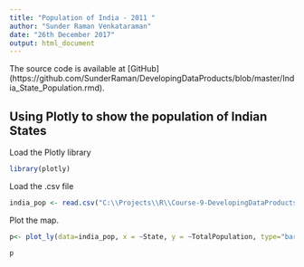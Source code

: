 ---
title: "Population of India - 2011 "
author: "Sunder Raman Venkataraman"
date: "26th December 2017"
output: html_document
---

The source code is available at 
[GitHub]
(https://github.com/SunderRaman/DevelopingDataProducts/blob/master/India_State_Population.rmd). 


## Using Plotly to show the population of Indian States

Load the Plotly library
```{r}
library(plotly)
```
Load the .csv file
```{r}
india_pop <- read.csv("C:\\Projects\\R\\Course-9-DevelopingDataProducts\\Week-3\\IndiaStatePopulation.csv")
```
Plot the map.
```{r}
p<- plot_ly(data=india_pop, x = ~State, y = ~TotalPopulation, type="bar",width = 1000) %>% layout(title="Population of States in India", xaxis=list(title="State"), yaxis=list(title="Population"), margin = list(l=100,r=50,b=150,t=50, pad=4))

p
```
